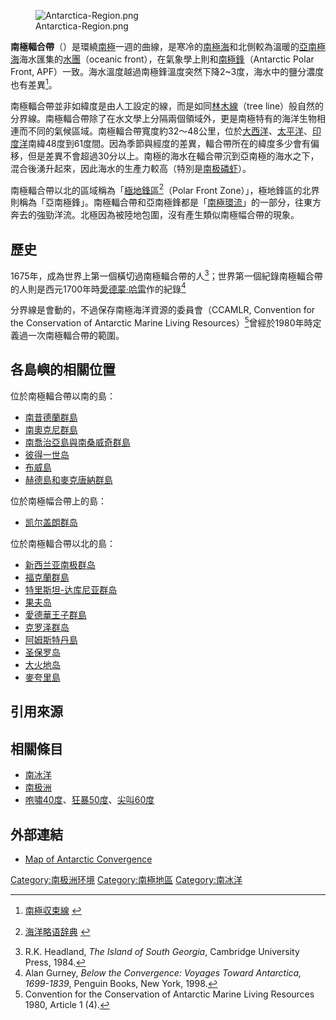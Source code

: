 
{{subst:RMassist|南极幅合带|南极辐合带|reason=辐合不是幅合。幅合不是一个词}}

[[Image:Antarctica-Region.png|thumb]]

'''南極輻合帶'''（{{lang-en|Antarctic Convergence}}）是環繞[[南極|南極]]一週的曲線，是寒冷的[[南極海|南極海]]和北側較為溫暖的[[亞南極海|亞南極海]]海水匯集的[[水團|水團]]（oceanic front），在氣象學上則和[[南極鋒|南極鋒]]（Antarctic Polar Front, APF）一致。海水溫度越過南極鋒溫度突然下降2~3度，海水中的鹽分濃度也有差異<ref>{{ja}} [http://www.eic.or.jp/ecoterm/?act=view&ecoword=%C6%EE%B6%CB%C1%B0%C0%FE 南極収束線] {{Wayback|url=http://www.eic.or.jp/ecoterm/?act=view&ecoword=%C6%EE%B6%CB%C1%B0%C0%FE |date=20190724190303 }}</ref>。

南極輻合帶並非如緯度是由人工設定的線，而是如同[[林木線|林木線]]（tree line）般自然的分界線。南極輻合帶除了在水文學上分隔兩個領域外，更是南極特有的海洋生物相連而不同的氣候區域。南極輻合帶寬度約32～48公里，位於[[大西洋|大西洋]]、[[太平洋|太平洋]]、[[印度洋|印度洋]]南緯48度到61度間。因為季節與經度的差異，輻合帶所在的緯度多少會有偏移，但是差異不會超過30分以上。南極的海水在輻合帶沉到亞南極的海水之下，混合後湧升起來，因此海水的生產力較高（特別是[[南极磷虾|南极磷虾]]）。

南極輻合帶以北的區域稱為「[[極地鋒區|極地鋒區]]<ref>{{ja}} [http://www.jodc.go.jp/info/abbre.pdf 海洋略语辞典] {{Wayback|url=http://www.jodc.go.jp/info/abbre.pdf |date=20200427193657 }}</ref>（Polar Front Zone）」，極地鋒區的北界則稱為「亞南極鋒」。南極輻合帶和亞南極鋒都是「[[南極環流|南極環流]]」的一部分，往東方奔去的強勁洋流。北極因為被陸地包圍，沒有產生類似南極幅合帶的現象。

==歷史==
1675年，{{link-en|安东尼德拉罗氏|Anthony de la Roché}}成為世界上第一個橫切過南極輻合帶的人<ref>R.K. Headland, ''The Island of South Georgia'', Cambridge University Press, 1984.</ref>；世界第一個紀錄南極輻合帶的人則是西元1700年時[[愛德蒙·哈雷|愛德蒙·哈雷]]作的紀錄<ref>Alan Gurney, ''Below the Convergence: Voyages Toward Antarctica, 1699-1839'', Penguin Books, New York, 1998.</ref>

分界線是會動的，不過保存南極海洋資源的委員會（CCAMLR, Convention for the Conservation of Antarctic Marine Living Resources）<ref>Convention for the Conservation of Antarctic Marine Living Resources 1980, Article 1 (4).</ref>曾經於1980年時定義過一次南極輻合帶的範圍。

==各島嶼的相關位置==
位於南極輻合帶以南的島：

*[[南设得兰群岛|南昔德蘭群島]]
*[[南奧克尼群島|南奧克尼群島]]
*[[南喬治亞島與南桑威奇群島|南喬治亞島與南桑威奇群島]]
*[[彼得一世岛|彼得一世岛]]
*[[布韦岛|布威島]]
*[[赫德島和麥克唐納群島|赫德島和麥克唐納群島]]

位於南極幅合帶上的島：

*[[凯尔盖朗群岛|凯尔盖朗群岛]]

位於南極輻合帶以北的島：

*[[新西兰亚南极群岛|新西兰亚南极群岛]]
*[[福克蘭群島|福克蘭群島]]
*[[特里斯坦-达库尼亚群岛|特里斯坦-达库尼亚群岛]]
*[[果夫岛|果夫岛]]
*[[愛德華王子群島|愛德華王子群島]]
*[[克罗泽群岛|克罗泽群岛]]
*[[阿姆斯特丹島|阿姆斯特丹島]]
*[[圣保罗岛|圣保罗岛]]
*[[大火地岛|大火地岛]]
*[[麥夸里島|麥夸里島]]

==引用來源==
{{reflist}}

==相關條目==
*[[南冰洋|南冰洋]]
*[[南极洲|南极洲]]
*[[咆哮40度|咆嘯40度]]、[[狂暴50度|狂暴50度]]、[[尖叫60度|尖叫60度]]

==外部連結==
* [https://web.archive.org/web/20090318122231/http://maps.grida.no/go/graphic/the_antarctic_convergence Map of Antarctic Convergence]

[[Category:南极洲环境|Category:南极洲环境]]
[[Category:南極地區|Category:南極地區]]
[[Category:南冰洋|Category:南冰洋]]